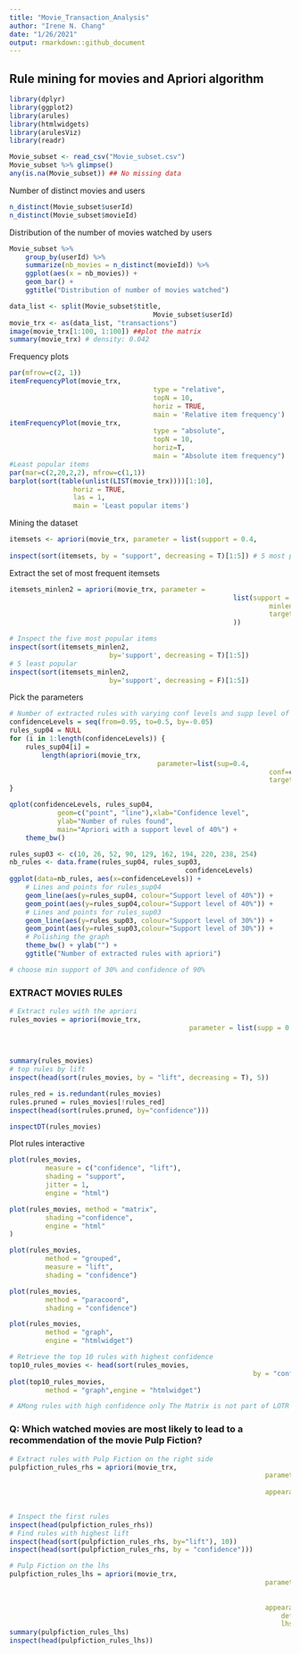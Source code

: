 ```yaml
---
title: "Movie_Transaction_Analysis"
author: "Irene N. Chang"
date: "1/26/2021"
output: rmarkdown::github_document
---
```


## Rule mining for movies and Apriori algorithm

```r
library(dplyr)
library(ggplot2)
library(arules)
library(htmlwidgets)
library(arulesViz)
library(readr)

Movie_subset <- read_csv("Movie_subset.csv")
Movie_subset %>% glimpse()
any(is.na(Movie_subset)) ## No missing data
```

Number of distinct movies and users

```r
n_distinct(Movie_subset$userId)
n_distinct(Movie_subset$movieId)
```

Distribution of the number of movies watched by users

```r
Movie_subset %>% 
	group_by(userId) %>%
	summarize(nb_movies = n_distinct(movieId)) %>%
	ggplot(aes(x = nb_movies)) +
	geom_bar() +
	ggtitle("Distribution of number of movies watched")

data_list <- split(Movie_subset$title,
									Movie_subset$userId)
movie_trx <- as(data_list, "transactions")
image(movie_trx[1:100, 1:100]) ##plot the matrix
summary(movie_trx) # density: 0.042
```

Frequency plots

```r
par(mfrow=c(2, 1))
itemFrequencyPlot(movie_trx,
									type = "relative",
									topN = 10,
									horiz = TRUE,
									main = 'Relative item frequency')
itemFrequencyPlot(movie_trx,
									type = "absolute",
									topN = 10,
									horiz=T,
									main = "Absolute item frequency")
#Least popular items
par(mar=c(2,20,2,2), mfrow=c(1,1))
barplot(sort(table(unlist(LIST(movie_trx))))[1:10],
				horiz = TRUE,
				las = 1,
				main = 'Least popular items')
```

Mining the dataset

```r
itemsets <- apriori(movie_trx, parameter = list(support = 0.4,
																								target = 'frequent itemsets'))
inspect(sort(itemsets, by = "support", decreasing = T)[1:5]) # 5 most popular items
```

Extract the set of most frequent itemsets

```r
itemsets_minlen2 = apriori(movie_trx, parameter = 
													 	list(support = 0.3,
													 			 minlen = 2,
													 			 target = 'frequent'
													 	))

# Inspect the five most popular items
inspect(sort(itemsets_minlen2, 
						 by='support', decreasing = T)[1:5])
# 5 least popular 
inspect(sort(itemsets_minlen2, 
						 by='support', decreasing = F)[1:5])
```

Pick the parameters

```r
# Number of extracted rules with varying conf levels and supp level of 40%
confidenceLevels = seq(from=0.95, to=0.5, by=-0.05)
rules_sup04 = NULL
for (i in 1:length(confidenceLevels)) {
	rules_sup04[i] = 
		length(apriori(movie_trx,
									 parameter=list(sup=0.4, 
									 							 conf=confidenceLevels[i],
									 							 target="rules")))
}

qplot(confidenceLevels, rules_sup04, 
			geom=c("point", "line"),xlab="Confidence level",
			ylab="Number of rules found", 
			main="Apriori with a support level of 40%") +
	theme_bw()

rules_sup03 <- c(10, 26, 52, 90, 129, 162, 194, 220, 238, 254)
nb_rules <- data.frame(rules_sup04, rules_sup03,
											confidenceLevels)
ggplot(data=nb_rules, aes(x=confidenceLevels)) +
	# Lines and points for rules_sup04
	geom_line(aes(y=rules_sup04, colour="Support level of 40%")) + 
	geom_point(aes(y=rules_sup04,colour="Support level of 40%")) +
	# Lines and points for rules_sup03
	geom_line(aes(y=rules_sup03, colour="Support level of 30%")) +
	geom_point(aes(y=rules_sup03,colour="Support level of 30%")) + 
	# Polishing the graph
	theme_bw() + ylab("") +
	ggtitle("Number of extracted rules with apriori")

# choose min support of 30% and confidence of 90%
```

### EXTRACT MOVIES RULES

```r
# Extract rules with the apriori
rules_movies = apriori(movie_trx,
											 parameter = list(supp = 0.3,
											 								 conf = 0.9,
											 								 minlen = 2, 
											 								 target = "rules"))
summary(rules_movies)
# top rules by lift
inspect(head(sort(rules_movies, by = "lift", decreasing = T), 5))

rules_red = is.redundant(rules_movies)
rules.pruned = rules_movies[!rules_red]
inspect(head(sort(rules.pruned, by="confidence")))

inspectDT(rules_movies)
```

Plot rules interactive

```r
plot(rules_movies,
		 measure = c("confidence", "lift"),
		 shading = "support",
		 jitter = 1,
		 engine = "html")

plot(rules_movies, method = "matrix",
		 shading ="confidence",
		 engine = "html"
)

plot(rules_movies, 
		 method = "grouped",
		 measure = "lift",
		 shading = "confidence")

plot(rules_movies, 
		 method = "paracoord", 
		 shading = "confidence")

plot(rules_movies,
		 method = "graph",
		 engine = "htmlwidget")
```
```r
# Retrieve the top 10 rules with highest confidence
top10_rules_movies <- head(sort(rules_movies,
															 by = "confidence"), 10)
plot(top10_rules_movies,
		 method = "graph",engine = "htmlwidget")

# AMong rules with high confidence only The Matrix is not part of LOTR
```

###  Q: Which watched movies are most likely to lead to a recommendation of the movie Pulp Fiction?
```r
# Extract rules with Pulp Fiction on the right side
pulpfiction_rules_rhs = apriori(movie_trx, 
																parameter = list(supp = 0.3,
																								 conf = 0.5), 
																appearance = list(default = "lhs",
																									rhs = "Pulp Fiction")) 

# Inspect the first rules
inspect(head(pulpfiction_rules_rhs))
# Find rules with highest lift
inspect(head(sort(pulpfiction_rules_rhs, by="lift"), 10))
inspect(head(sort(pulpfiction_rules_rhs, by = "confidence")))

# Pulp Fiction on the lhs
pulpfiction_rules_lhs = apriori(movie_trx, 
																parameter = list(supp = 0.3,
																								 conf = 0.5, 
																								 minlen = 2), 
																appearance = list(
																	default = "rhs",
																	lhs = "Pulp Fiction"))
summary(pulpfiction_rules_lhs)
inspect(head(pulpfiction_rules_lhs))
```
